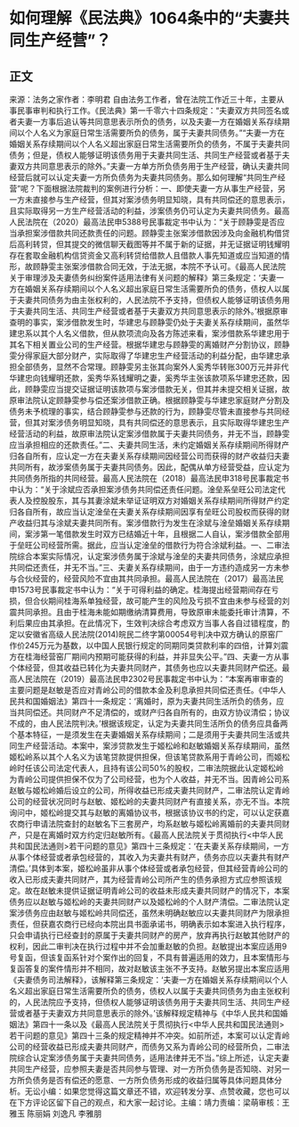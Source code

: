 # 如何理解《民法典》1064条中的“夫妻共同生产经营”？
## 正文
来源：法务之家作者：李明君 自由法务工作者，曾在法院工作近三十年，主要从事民事审判和执行工作。《民法典》第一千零六十四条规定：“夫妻双方共同签名或者夫妻一方事后追认等共同意思表示所负的债务，以及夫妻一方在婚姻关系存续期间以个人名义为家庭日常生活需要所负的债务，属于夫妻共同债务。”“夫妻一方在婚姻关系存续期间以个人名义超出家庭日常生活需要所负的债务，不属于夫妻共同债务；但是，债权人能够证明该债务用于夫妻共同生活、共同生产经营或者基于夫妻双方共同意思表示的除外。”夫妻一方单方所负债务用于生产经营，确认夫妻共同经营后就可以认定夫妻一方所负债务为夫妻共同债务。那么如何理解“共同生产经营”呢？下面根据法院裁判的案例进行分析：一、即使夫妻一方从事生产经营，另一方未直接参与生产经营，但其对案涉债务明显知晓，具有共同偿还的意思表示，且实际取得另一方生产经营活动的利益，涉案债务仍可认定为夫妻共同债务。最高人民法院在（2020）最高法民申5388号民事裁定书中认为：“关于顾静雯是否应当承担案涉借款共同还款责任的问题。顾静雯主张案涉借款因涉及向金融机构借贷后高利转贷，但其提交的微信聊天截图等并不属于新的证据，并无证据证明钱耀明存在套取金融机构信贷资金又高利转贷给借款人且借款人事先知道或应当知道的情形，故顾静雯主张案涉借款合同无效，于法无据，本院不予认可。《最高人民法院关于审理涉及夫妻债务纠纷案件适用法律有关问题的解释》第三条规定：‘夫妻一方在婚姻关系存续期间以个人名义超出家庭日常生活需要所负的债务，债权人以属于夫妻共同债务为由主张权利的，人民法院不予支持，但债权人能够证明该债务用于夫妻共同生活、共同生产经营或者基于夫妻双方共同意思表示的除外。’根据原审查明的事实，案涉借款发生时，华建忠与顾静雯仍处于夫妻关系存续期间，虽然华建忠系以其个人名义借款，但从款项流向及各方陈述来看，案涉借款系华建忠用于其名下相关置业公司的生产经营。根据华建忠与顾静雯的离婚财产分割协议，顾静雯分得家庭大部分财产，实际取得了华建忠生产经营活动的利益分配，由华建忠承担全部债务，显然不合常理。顾静雯另主张其向案外人奚秀华转账300万元并非代华建忠向钱耀明还款，奚秀华系钱耀明之妻，奚秀华主张该款项系华建忠还款，因此，顾静雯应当提交证据证明该款项与案涉借款无关，但其并未提交相关证据，故原审法院认定顾静雯参与偿还案涉借款正确。根据顾静雯与华建忠家庭财产分割及债务未予梳理的事实，结合顾静雯参与还款的行为，顾静雯尽管未直接参与共同经营，但其对案涉债务明显知晓，具有共同偿还的意思表示，且实际取得华建忠生产经营活动的利益，故原审法院认定案涉借款属于夫妻共同债务，并无不当，顾静雯应当承担相应的还款责任。”二、夫妻共同生活，未约定婚姻关系存续期间所得财产归各自所有，应认定一方在夫妻关系存续期间因经营公司而获得的财产收益归夫妻共同所有，故涉案债务属于夫妻共同债务。因此，配偶从单方经营受益，应认定为共同债务所指的共同经营。最高人民法院在（2018）最高法民申318号民事裁定书中认为：“关于涂斌应否承担案涉债务共同偿还责任问题。淦垒系垒旺公司法定代表人及控股股东，其与其妻涂斌未举证证明双方对婚姻关系存续期间所得财产约定归各自所有，故应当认定淦垒在夫妻关系存续期间因享有垒旺公司股权而获得的财产收益归其与涂斌夫妻共同所有。案涉借款行为发生在涂斌与淦垒婚姻关系存续期间，案涉第一笔借款发生时双方已结婚近十年，且根据二人自认，案涉借款全部用于垒旺公司经营所需。据此，应当认定淦垒的借款行为符合涂斌利益。一、二审法院综合本案实际情况，认定案涉债务属于涂斌与淦垒的夫妻共同债务，涂斌应承担共同偿还责任，并无不当。”三、夫妻关系存续期间，由于一方违约造成另一方未参与合伙经营的，经营风险不宜由其共同承担。最高人民法院在（2017）最高法民申1573号民事裁定书中认为：“关于可得利益的确定。桂海提出经营期间存在亏损，但合伙期间桂海系单独经营，故可能产生的风险及亏损不宜由未参与经营的刘震共同承担。且由于桂海未能如期缴纳清算费用，导致原审未能委托审计清算，不利后果应由其承担。在此情况下，生效判决综合考虑双方当事人各自过错程度，酌定以安徽省高级人民法院(2014)皖民二终字第00054号判决中双方确认的原窑厂作价245万元为基数，以中国人民银行规定的同期同类贷款利率的四倍，计算刘震方在桂海经营窑厂期间内预期可能获得的利益，并非显失公平。”四、夫妻一方从事个体经营，但其收益已转化为夫妻共同财产，其债务也应以夫妻共同财产偿还。最高人民法院在（2019）最高法民申2302号民事裁定书中认为：“本案再审审查的主要问题是赵敏是否应对青岭公司的借款本金及利息承担共同偿还责任。《中华人民共和国婚姻法》第四十一条规定：‘离婚时，原为夫妻共同生活所负的债务，应当共同偿还。共同财产不足清偿的，或财产归各自所有的，由双方协议清偿；协议不成的，由人民法院判决。’根据该规定，认定为夫妻共同生活所负的债务应具备两个基本特征，一是须发生在夫妻婚姻关系存续期间；二是须用于夫妻共同生活或共同生产经营活动。本案中，案涉贷款发生于姬松岭和赵敏婚姻关系存续期间，虽然姬松岭系以其个人名义为该笔贷款提供担保，但该笔贷款系用于青岭公司，而姬松岭时任该公司法定代表人，且持有该公司50%的股权，二审法院据此认定姬松岭为青岭公司提供担保不仅为了公司经营，也为个人收益，并无不当。因青岭公司系赵敏与姬松岭婚后设立的公司，所得收益已形成夫妻共同财产，二审法院认定青岭公司的经营状况同时与赵敏、姬松岭的夫妻共同财产有直接关系，亦无不当。本院询问中，姬松岭提交其与赵敏的离婚协议书，根据该协议书的约定，可以认定获嘉农商行申请法院查封的赵敏名下三套房产，均系赵敏与姬松岭离婚前的夫妻共同财产，只是在离婚时双方约定归赵敏所有。《最高人民法院关于贯彻执行<中华人民共和国民法通则>若干问题的意见》第四十三条规定：‘在夫妻关系存续期间，一方从事个体经营或者承包经营的，其收入为夫妻共有财产，债务亦应以夫妻共有财产清偿。’具体到本案，姬松岭虽非从事个体经营或者承包经营，但其经营青岭公司的收入已形成夫妻共同财产，其为经营青岭公司所产生的债务承担方式应参照该规定。故在赵敏未提供证据证明青岭公司的收益未形成夫妻共同财产的情况下，本案债务应以赵敏与姬松岭的夫妻共同财产以及姬松岭的个人财产清偿。二审法院认定案涉债务应由赵敏与姬松岭共同偿还，虽然未明确赵敏应以夫妻共同财产为限承担责任，但获嘉农商行已经向本院出具书面承诺书，明确表示如本案进入执行程序，只会申请执行已经查封的原属于夫妻共同财产的房产，放弃再执行赵敏其他财产的权利，因此二审判决在执行过程中并不会加重赵敏的负担。赵敏提出本案应适用9号复函，但该复函系针对个案作出的回复，不具有普遍适用的效力，且本案情形与复函答复的案件情形并不相同，故对赵敏该主张不予支持。赵敏另提出本案应适用《夫妻债务司法解释》，该解释第三条规定：‘夫妻一方在婚姻关系存续期间以个人名义超出家庭日常生活需要所负的债务，债权人以属于夫妻共同债务为由主张权利的，人民法院应予支持，但债权人能够证明该债务用于夫妻共同生活、共同生产经营或者基于夫妻双方共同意思表示的除外。’该解释规定精神与《中华人民共和国婚姻法》第四十一条以及《最高人民法院关于贯彻执行<中华人民共和国民法通则>若干问题的意见》第四十三条的规定精神并不冲突。如前所述，本案可以认定青岭公司的经营收益已形成夫妻共同财产，而债务又系为青岭公司的经营所负，二审法院综合认定案涉债务属于夫妻共同债务，适用法律并无不当。”综上所述，认定夫妻共同生产经营，应参照夫妻是否共同参与管理、对一方所负债务是否知晓、对另一方所负债务是否有偿还的愿意、一方所负债务形成的收益归属等具体问题具体分析。无讼小编：如果您觉得这篇文章还不错，欢迎转发分享、点赞收藏，您也可以在下方评论区留下自己的观点，和大家一起讨论。主编：靖力责编：梁萌审核：王雅玉 陈丽娟 刘逸凡 李雅朋